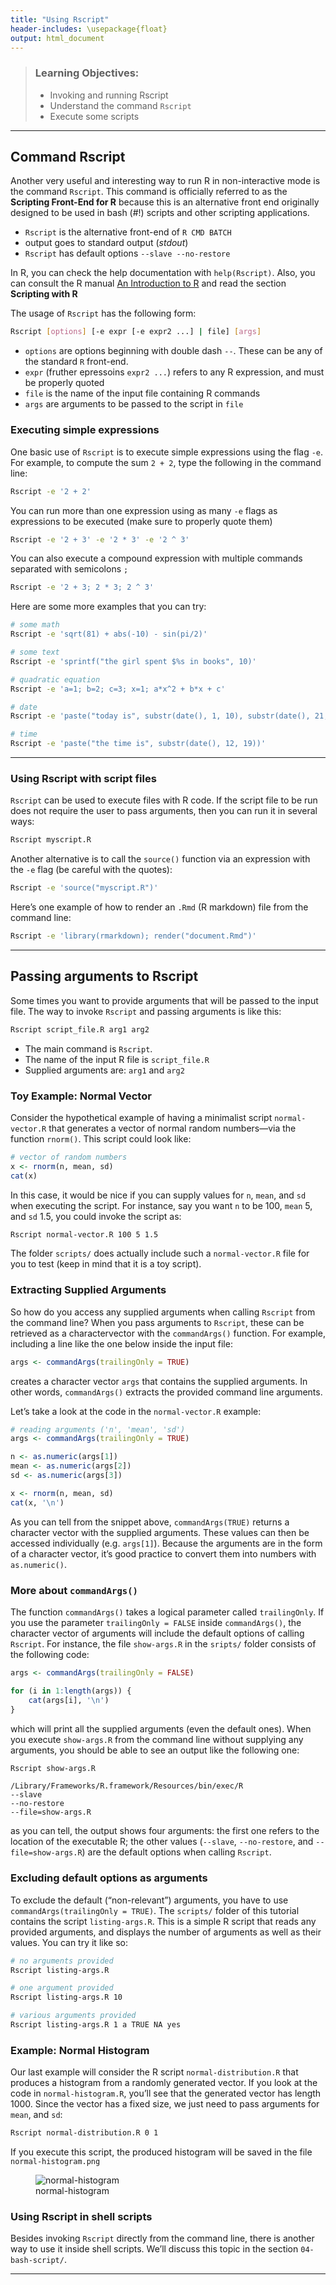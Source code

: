```yaml
---
title: "Using Rscript"
header-includes: \usepackage{float}
output: html_document
---
```


> ### Learning Objectives:
> - Invoking and running Rscript
> - Understand the command `Rscript`
> - Execute some scripts

------

## Command Rscript

Another very useful and interesting way to run R in non-interactive mode
is the command `Rscript`. This command is officially referred to as the 
__Scripting Front-End for R__ because this is an alternative front end 
originally designed to be used in bash (#!) scripts and other scripting 
applications.

- `Rscript` is the alternative front-end of `R CMD BATCH`
- output goes to standard output (_stdout_)
- `Rscript` has default options `--slave --no-restore`

In R, you can check the help documentation with `help(Rscript)`. Also,
you can consult the R manual
[An Introduction to R](https://cran.r-project.org/doc/manuals/r-release/R-intro.html)
and read the section __Scripting with R__

The usage of `Rscript` has the following form:
```bash
Rscript [options] [-e expr [-e expr2 ...] | file] [args]
```

- `options` are options beginning with double dash `--`. These can be any of 
the standard `R` front-end.
- `expr` (fruther epressoins `expr2 ...`) refers to any R expression, and must be properly quoted
- `file` is the name of the input file containing R commands
- `args` are arguments to be passed to the script in `file`


### Executing simple expressions

One basic use of `Rscript` is to execute simple expressions using the
flag `-e`.  For example, to compute the sum `2 + 2`, type the following
in the command line:
```bash
Rscript -e '2 + 2'
```

You can run more than one expression using as many `-e` flags as
expressions to be executed (make sure to properly quote them)
```bash
Rscript -e '2 + 3' -e '2 * 3' -e '2 ^ 3'
```

You can also execute a compound expression with multiple commands 
separated with semicolons `;`
```bash
Rscript -e '2 + 3; 2 * 3; 2 ^ 3'
```

Here are some more examples that you can try:
```bash
# some math
Rscript -e 'sqrt(81) + abs(-10) - sin(pi/2)'

# some text
Rscript -e 'sprintf("the girl spent $%s in books", 10)'

# quadratic equation
Rscript -e 'a=1; b=2; c=3; x=1; a*x^2 + b*x + c'

# date
Rscript -e 'paste("today is", substr(date(), 1, 10), substr(date(), 21, 24))'

# time
Rscript -e 'paste("the time is", substr(date(), 12, 19))'
```

-----

### Using Rscript with script files

`Rscript` can be used to execute files with R code. If the script file
to be run does not require the user to pass arguments, then you can 
run it in several ways:

```bash
Rscript myscript.R
```

Another alternative is to call the `source()` function via an expression
with the `-e` flag (be careful with the quotes):
```bash
Rscript -e 'source("myscript.R")'
```

Here's one example of how to render an `.Rmd` (R markdown) file from the
command line:
```bash
Rscript -e 'library(rmarkdown); render("document.Rmd")'
```

------

## Passing arguments to Rscript

Some times you want to provide arguments that will be passed to the 
input file. The way to invoke `Rscript` and passing arguments is like this:
```bash
Rscript script_file.R arg1 arg2
```

- The main command is `Rscript`.
- The name of the input R file is `script_file.R`
- Supplied arguments are: `arg1` and `arg2`


### Toy Example: Normal Vector

Consider the hypothetical example of having a minimalist script 
`normal-vector.R` that generates a vector of normal random numbers---via 
the function `rnorm()`. This script could look like:
```r
# vector of random numbers
x <- rnorm(n, mean, sd)
cat(x)
```
In this case, it would be nice if you can supply values for `n`, `mean`,
and `sd` when executing the script. For instance, say you want `n` to be 100,
`mean` 5, and `sd` 1.5, you could invoke the script as:
```bash
Rscript normal-vector.R 100 5 1.5
```
The folder `scripts/` does actually include such a `normal-vector.R`
file for you to test (keep in mind that it is a toy script).


### Extracting Supplied Arguments

So how do you access any supplied arguments when calling `Rscript`
from the command line? When you pass arguments to `Rscript`, these can be 
retrieved as a charactervector with the `commandArgs()` function. 
For example, including a line like the one below inside the input file:
```r
args <- commandArgs(trailingOnly = TRUE)
```
creates a character vector `args` that contains the supplied arguments.
In other words, `commandArgs()` extracts the provided command line arguments.

Let's take a look at the code in the `normal-vector.R` example:
```r
# reading arguments ('n', 'mean', 'sd')
args <- commandArgs(trailingOnly = TRUE)

n <- as.numeric(args[1])
mean <- as.numeric(args[2])
sd <- as.numeric(args[3])

x <- rnorm(n, mean, sd)
cat(x, '\n')
```
As you can tell from the snippet above, `commandArgs(TRUE)` returns a
character vector with the supplied arguments. These values can then be
accessed individually (e.g. `args[1]`). Because the arguments are in the
form of a character vector, it's good practice to convert them into numbers
with `as.numeric()`.


### More about `commandArgs()`

The function `commandArgs()` takes a logical parameter called `trailingOnly`.
If you use the parameter `trailingOnly = FALSE` inside `commandArgs()`, 
the character vector of arguments will include the default options of 
calling `Rscript`. For instance, the file `show-args.R` in the `sripts/` 
folder consists of the following code:
```r
args <- commandArgs(trailingOnly = FALSE)

for (i in 1:length(args)) {
	cat(args[i], '\n')
}
```
which will print all the supplied arguments (even the default ones).
When you execute `show-args.R` from the command line without supplying
any arguments, you should be able to see an output like the following one:
```bash
Rscript show-args.R
```

```
/Library/Frameworks/R.framework/Resources/bin/exec/R 
--slave 
--no-restore 
--file=show-args.R 
```

as you can tell, the output shows four arguments: the first one refers to
the location of the executable R; the other values (`--slave`, `--no-restore`, 
and `--file=show-args.R`) are the default options when calling `Rscript`.


### Excluding default options as arguments

To exclude the default ("non-relevant") arguments, you have to use 
`commandArgs(trailingOnly = TRUE)`.
The `scripts/` folder of this tutorial contains the script `listing-args.R`. 
This is a simple R script that reads any provided arguments, and displays 
the number of arguments as well as their values. You can try it like so:

```bash
# no arguments provided
Rscript listing-args.R

# one argument provided
Rscript listing-args.R 10

# various arguments provided
Rscript listing-args.R 1 a TRUE NA yes
```


### Example: Normal Histogram

Our last example will consider the R script `normal-distribution.R` that 
produces a histogram from a randomly generated vector. If you look at the code
in `normal-histogram.R`, you'll see that the generated vector has length 1000. 
Since the vector has a fixed size, we just need to pass arguments for `mean`, 
and `sd`:
```bash
Rscript normal-distribution.R 0 1
```
If you execute this script, the produced histogram will be saved in the file 
`normal-histogram.png`

![normal-histogram](images/normal-histogram.png)


### Using Rscript in shell scripts

Besides invoking `Rscript` directly from the command line, there is another
way to use it inside shell scripts. We'll discuss this topic in the section
`04-bash-script/`.

-----------------------------------------------------------

